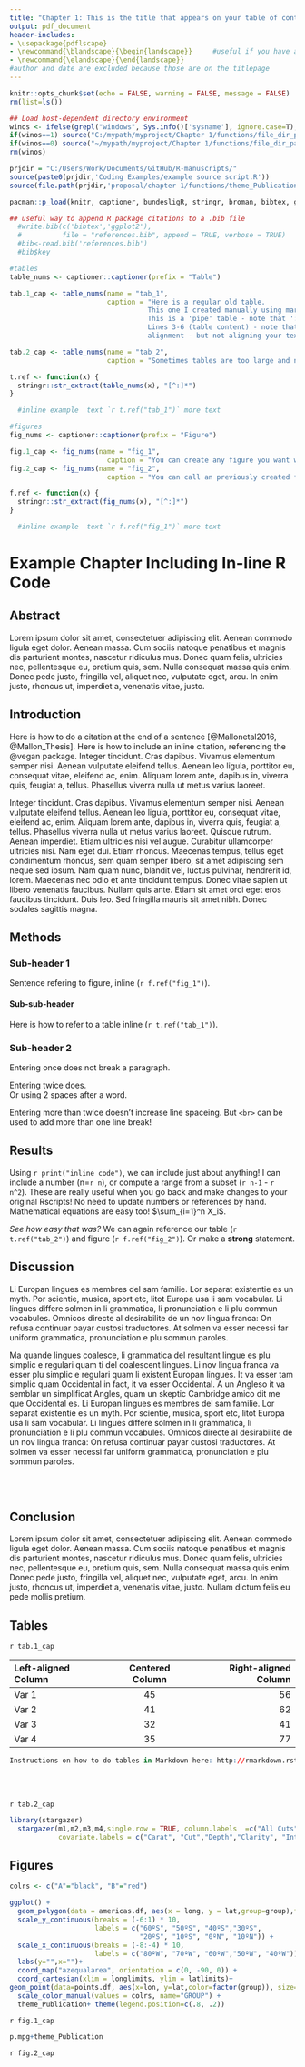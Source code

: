 ```yaml
---
title: "Chapter 1: This is the title that appears on your table of contents"
output: pdf_document
header-includes:
- \usepackage{pdflscape}
- \newcommand{\blandscape}{\begin{landscape}}     #useful if you have a large table and want to change a section to landscape
- \newcommand{\elandscape}{\end{landscape}}
#author and date are excluded because those are on the titlepage
---
```


```r
knitr::opts_chunk$set(echo = FALSE, warning = FALSE, message = FALSE)
rm(list=ls())

## Load host-dependent directory environment
winos <- ifelse(grepl("windows", Sys.info()['sysname'], ignore.case=T), 1, 0)
if(winos==1) source("C:/mypath/myproject/Chapter 1/functions/file_dir_params.R")
if(winos==0) source("~/mypath/myproject/Chapter 1/functions/file_dir_params.R")
rm(winos)
```

```r
prjdir = "C:/Users/Work/Documents/GitHub/R-manuscripts/"
source(paste0(prjdir,'Coding Examples/example source script.R'))
source(file.path(prjdir,'proposal/chapter 1/functions/theme_Publication.R'))

pacman::p_load(knitr, captioner, bundesligR, stringr, broman, bibtex, ggplot2, stargazer)

## useful way to append R package citations to a .bib file
  #write.bib(c('bibtex','ggplot2'), 
  #          file = "references.bib", append = TRUE, verbose = TRUE)
  #bib<-read.bib('references.bib')
  #bib$key
```

```r
#tables
table_nums <- captioner::captioner(prefix = "Table")

tab.1_cap <- table_nums(name = "tab_1", 
                        caption = "Here is a regular old table. 
                                  This one I created manually using markdown. 
                                  This is a 'pipe' table - note that ':' controls alignment for the whole column.
                                  Lines 3-6 (table content) - note that the spacing here does not change width or 
                                  alignment - but not aligning your text is not advised :).")

tab.2_cap <- table_nums(name = "tab_2", 
                        caption = "Sometimes tables are too large and need to be oriented as landscape. Here is an example of a complex table from an R chunk.")

t.ref <- function(x) {
  stringr::str_extract(table_nums(x), "[^:]*")
}

  #inline example  text `r t.ref("tab_1")` more text
```

```r
#figures
fig_nums <- captioner::captioner(prefix = "Figure")

fig.1_cap <- fig_nums(name = "fig_1", 
                        caption = "You can create any figure you want within your document.")
fig.2_cap <- fig_nums(name = "fig_2", 
                        caption = "You can call an previously created figure from a sourced file.")

f.ref <- function(x) {
  stringr::str_extract(fig_nums(x), "[^:]*")
}

  #inline example  text `r f.ref("fig_1")` more text
```
# Example Chapter Including In-line R Code  

## Abstract
Lorem ipsum dolor sit amet, consectetuer adipiscing elit. Aenean commodo ligula eget dolor. Aenean massa. Cum sociis natoque penatibus et magnis dis parturient montes, nascetur ridiculus mus. Donec quam felis, ultricies nec, pellentesque eu, pretium quis, sem. Nulla consequat massa quis enim. Donec pede justo, fringilla vel, aliquet nec, vulputate eget, arcu. In enim justo, rhoncus ut, imperdiet a, venenatis vitae, justo.  


## Introduction

Here is how to do a citation at the end of a sentence [@Mallonetal2016, @Mallon_Thesis]. Here is how to include an inline citation, referencing the @vegan package. Integer tincidunt. Cras dapibus. Vivamus elementum semper nisi. Aenean vulputate eleifend tellus. Aenean leo ligula, porttitor eu, consequat vitae, eleifend ac, enim. Aliquam lorem ante, dapibus in, viverra quis, feugiat a, tellus. Phasellus viverra nulla ut metus varius laoreet. 

Integer tincidunt. Cras dapibus. Vivamus elementum semper nisi. Aenean vulputate eleifend tellus. Aenean leo ligula, porttitor eu, consequat vitae, eleifend ac, enim. Aliquam lorem ante, dapibus in, viverra quis, feugiat a, tellus. Phasellus viverra nulla ut metus varius laoreet. Quisque rutrum. Aenean imperdiet. Etiam ultricies nisi vel augue. Curabitur ullamcorper ultricies nisi. Nam eget dui. Etiam rhoncus. Maecenas tempus, tellus eget condimentum rhoncus, sem quam semper libero, sit amet adipiscing sem neque sed ipsum. Nam quam nunc, blandit vel, luctus pulvinar, hendrerit id, lorem. Maecenas nec odio et ante tincidunt tempus. Donec vitae sapien ut libero venenatis faucibus. Nullam quis ante. Etiam sit amet orci eget eros faucibus tincidunt. Duis leo. Sed fringilla mauris sit amet nibh. Donec sodales sagittis magna.  




## Methods

### Sub-header 1
Sentence refering to figure, inline (`r f.ref("fig_1")`). 

#### Sub-sub-header
Here is how to refer to a table inline (`r t.ref("tab_1")`).


### Sub-header 2
Entering 
once 
does 
not 
break 
a 
paragraph.



Entering twice does.  
Or using 2 spaces after a word.


Entering more than twice doesn't increase line spaceing. But `<br>` can be used to add more than one line break!

## Results   
Using `r print("inline code")`, we can include just about anything! I can include a number (n=`r n`), or compute a range from a subset (`r n-1` - `r n^2`). These are really useful when you go back and make changes to your original Rscripts! No need to update numbers or references by hand. Mathematical equations are easy too! $\sum_{i=1}^n X_i$. 

*See how easy that was?* We can again reference our table (`r t.ref("tab_2")`) and figure (`r f.ref("fig_2")`). Or make a **strong** statement.



## Discussion
Li Europan lingues es membres del sam familie. Lor separat existentie es un myth. Por scientie, musica, sport etc, litot Europa usa li sam vocabular. Li lingues differe solmen in li grammatica, li pronunciation e li plu commun vocabules. Omnicos directe al desirabilite de un nov lingua franca: On refusa continuar payar custosi traductores. At solmen va esser necessi far uniform grammatica, pronunciation e plu sommun paroles.

Ma quande lingues coalesce, li grammatica del resultant lingue es plu simplic e regulari quam ti del coalescent lingues. Li nov lingua franca va esser plu simplic e regulari quam li existent Europan lingues. It va esser tam simplic quam Occidental in fact, it va esser Occidental. A un Angleso it va semblar un simplificat Angles, quam un skeptic Cambridge amico dit me que Occidental es. Li Europan lingues es membres del sam familie. Lor separat existentie es un myth. Por scientie, musica, sport etc, litot Europa usa li sam vocabular. Li lingues differe solmen in li grammatica, li pronunciation e li plu commun vocabules. Omnicos directe al desirabilite de un nov lingua franca: On refusa continuar payar custosi traductores. At solmen va esser necessi far uniform grammatica, pronunciation e plu sommun paroles.


<br><br>

## Conclusion
Lorem ipsum dolor sit amet, consectetuer adipiscing elit. Aenean commodo ligula eget dolor. Aenean massa. Cum sociis natoque penatibus et magnis dis parturient montes, nascetur ridiculus mus. Donec quam felis, ultricies nec, pellentesque eu, pretium quis, sem. Nulla consequat massa quis enim. Donec pede justo, fringilla vel, aliquet nec, vulputate eget, arcu. In enim justo, rhoncus ut, imperdiet a, venenatis vitae, justo. Nullam dictum felis eu pede mollis pretium.

## Tables
`r tab.1_cap`

|Left-aligned Column |Centered Column |Right-aligned Column|                                   
|:-------------------|:--------------:|-------------------:|       
|Var 1               |  45            |  56                |                                
|Var 2          |  41  |  62  |                         
|Var 3               | 32             |     41             |
|Var 4               |  35            | 77                 |

```r
Instructions on how to do tables in Markdown here: http://rmarkdown.rstudio.com/authoring_pandoc_markdown.html#tables
```

<br><br>

\newpage
\thispagestyle{plain}
\blandscape
`r tab.2_cap`
```r

library(stargazer)
  stargazer(m1,m2,m3,m4,single.row = TRUE, column.labels  =c("All Cuts", "Ideal","Very Good", "Fair"),header=FALSE,         
            covariate.labels = c("Carat", "Cut","Depth","Clarity", "Intercept"))

```
\elandscape
\thispagestyle{fancy}

\newpage

## Figures


```r
colrs <- c("A"="black", "B"="red")

ggplot() + 
  geom_polygon(data = americas.df, aes(x = long, y = lat,group=group),fill="grey90") +
  scale_y_continuous(breaks = (-6:1) * 10,
                     labels = c("60ºS", "50ºS", "40ºS","30ºS", 
                                "20ºS", "10ºS", "0ºN", "10ºN")) +
  scale_x_continuous(breaks = (-8:-4) * 10,
                     labels = c("80ºW", "70ºW", "60ºW","50ºW", "40ºW"))+ 
  labs(y="",x="")+
  coord_map("azequalarea", orientation = c(0, -90, 0)) +
  coord_cartesian(xlim = longlimits, ylim = latlimits)+
geom_point(data=points.df, aes(x=lon, y=lat,color=factor(group)), size=2,pch=16) + 
  scale_color_manual(values = colrs, name="GROUP") +
  theme_Publication+ theme(legend.position=c(.8, .2))

```

`r fig.1_cap` 

```r
p.mpg+theme_Publication
```

`r fig.2_cap` 



